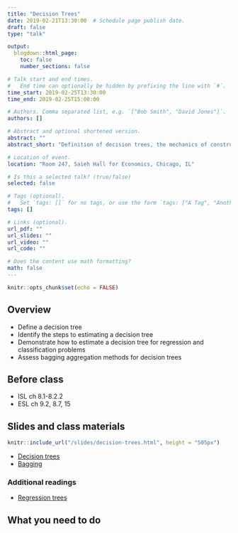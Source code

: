 ```yaml
---
title: "Decision Trees"
date: 2019-02-21T13:30:00  # Schedule page publish date.
draft: false
type: "talk"

output:
  blogdown::html_page:
    toc: false
    number_sections: false

# Talk start and end times.
#   End time can optionally be hidden by prefixing the line with `#`.
time_start: 2019-02-25T13:30:00
time_end: 2019-02-25T15:00:00

# Authors. Comma separated list, e.g. `["Bob Smith", "David Jones"]`.
authors: []

# Abstract and optional shortened version.
abstract: ""
abstract_short: "Definition of decision trees, the mechanics of constructing a tree, and applications to regression and classification."

# Location of event.
location: "Room 247, Saieh Hall for Economics, Chicago, IL"

# Is this a selected talk? (true/false)
selected: false

# Tags (optional).
#   Set `tags: []` for no tags, or use the form `tags: ["A Tag", "Another Tag"]` for one or more tags.
tags: []

# Links (optional).
url_pdf: ""
url_slides: ""
url_video: ""
url_code: ""

# Does the content use math formatting?
math: false
---
```


```r
knitr::opts_chunk$set(echo = FALSE)
```

## Overview

* Define a decision tree
* Identify the steps to estimating a decision tree
* Demonstrate how to estimate a decision tree for regression and classification problems
* Assess bagging aggregation methods for decision trees

## Before class

* ISL ch 8.1-8.2.2
* ESL ch 9.2, 8.7, 15

## Slides and class materials

```r
knitr::include_url("/slides/decision-trees.html", height = "505px")
```

* [Decision trees](/notes/decision-trees/)
* [Bagging](/notes/bagging/)

### Additional readings

* [Regression trees](http://uc-r.github.io/regression_trees)

## What you need to do

